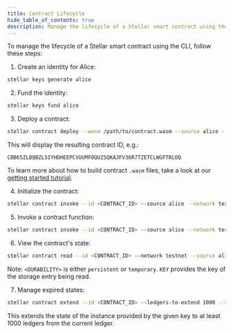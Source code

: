 ```yaml
---
title: Contract Lifecycle
hide_table_of_contents: true
description: Manage the lifecycle of a Stellar smart contract using the CLI
---
```


To manage the lifecycle of a Stellar smart contract using the CLI, follow these steps:

1. Create an identity for Alice:

```bash
stellar keys generate alice
```

2. Fund the identity:

```bash
stellar keys fund alice
```

3. Deploy a contract:

```bash
stellar contract deploy --wasm /path/to/contract.wasm --source alice --network testnet
```

This will display the resulting contract ID, e.g.:

```
CBB65ZLBQBZL5IYHDHEEPCVUUMFOQUZSQKAJFV36R7TZETCLWGFTRLOQ
```

To learn more about how to build contract `.wasm` files, take a look at our [getting started tutorial](https://developers.stellar.org/docs/build/smart-contracts/getting-started/setup).

4. Initialize the contract:

```bash
stellar contract invoke --id <CONTRACT_ID> --source alice --network testnet -- initialize --param1 value1 --param2 value2
```

5. Invoke a contract function:

```bash
stellar contract invoke --id <CONTRACT_ID> --source alice --network testnet -- function_name --arg1 value1 --arg2 value2
```

6. View the contract's state:

```bash
stellar contract read --id <CONTRACT_ID> --network testnet --source alice --durability <DURABILITY> --key <KEY>
```

Note: `<DURABILITY>` is either `persistent` or `temporary`. `KEY` provides the key of the storage entry being read.

7. Manage expired states:

```bash
stellar contract extend --id <CONTRACT_ID> --ledgers-to-extend 1000 --source alice --network testnet --durability <DURABILITY> --key <KEY>
```

This extends the state of the instance provided by the given key to at least 1000 ledgers from the current ledger.
